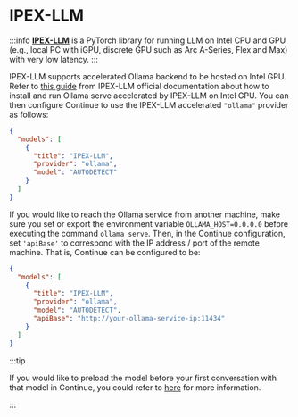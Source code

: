 
# IPEX-LLM

:::info
[**IPEX-LLM**](https://github.com/intel-analytics/ipex-llm) is a PyTorch library for running LLM on Intel CPU and GPU (e.g., local PC with iGPU, discrete GPU such as Arc A-Series, Flex and Max) with very low latency.
:::

IPEX-LLM supports accelerated Ollama backend to be hosted on Intel GPU. Refer to [this guide](https://ipex-llm.readthedocs.io/en/latest/doc/LLM/Quickstart/ollama_quickstart.html) from IPEX-LLM official documentation about how to install and run Ollama serve accelerated by IPEX-LLM on Intel GPU. You can then configure Continue to use the IPEX-LLM accelerated `"ollama"` provider as follows:

```json title="config.json (Deprecated)"
{
  "models": [
    {
      "title": "IPEX-LLM",
      "provider": "ollama",
      "model": "AUTODETECT"
    }
  ]
}
```

If you would like to reach the Ollama service from another machine, make sure you set or export the environment variable `OLLAMA_HOST=0.0.0.0` before executing the command `ollama serve`. Then, in the Continue configuration, set `'apiBase'` to correspond with the IP address / port of the remote machine. That is, Continue can be configured to be:

```json title="config.json (Deprecated)"
{
  "models": [
    {
      "title": "IPEX-LLM",
      "provider": "ollama",
      "model": "AUTODETECT",
      "apiBase": "http://your-ollama-service-ip:11434"
    }
  ]
}
```

:::tip

If you would like to preload the model before your first conversation with that model in Continue, you could refer to [here](https://ipex-llm.readthedocs.io/en/latest/doc/LLM/Quickstart/continue_quickstart.html#pull-and-prepare-the-model) for more information.

:::
